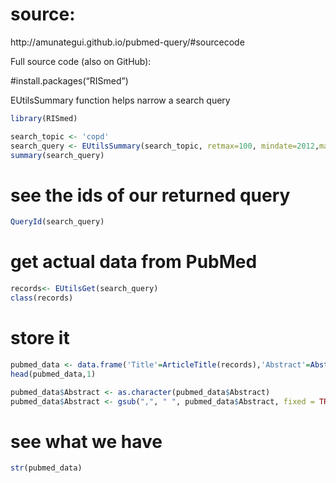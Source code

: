 #####################################

# source:
http://amunategui.github.io/pubmed-query/#sourcecode

Full source code (also on GitHub):
  
  #install.packages("RISmed")
  
  EUtilsSummary function helps narrow a search query
```r
library(RISmed)

search_topic <- 'copd'
search_query <- EUtilsSummary(search_topic, retmax=100, mindate=2012,maxdate=2012)
summary(search_query)
```
  


# see the ids of our returned query
```r
QueryId(search_query)
```



# get actual data from PubMed
```r
records<- EUtilsGet(search_query)
class(records)
```



# store it
```r
pubmed_data <- data.frame('Title'=ArticleTitle(records),'Abstract'=AbstractText(records))
head(pubmed_data,1)
```


```r
pubmed_data$Abstract <- as.character(pubmed_data$Abstract)
pubmed_data$Abstract <- gsub(",", " ", pubmed_data$Abstract, fixed = TRUE)
```



# see what we have
```r
str(pubmed_data)
```




















